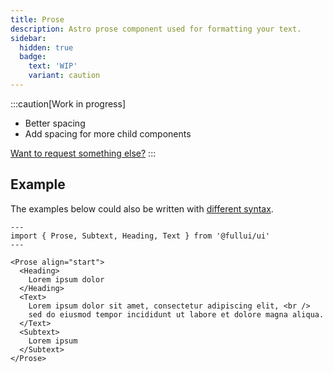 ```yaml
---
title: Prose
description: Astro prose component used for formatting your text.
sidebar:
  hidden: true
  badge:
    text: 'WIP'
    variant: caution
---
```


:::caution[Work in progress]
- Better spacing 
- Add spacing for more child components

[Want to request something else?](https://github.com/fullui/ui/issues/new)
:::

## Example
The examples below could also be written with [different syntax](/overview/syntax).

```astro live
---
import { Prose, Subtext, Heading, Text } from '@fullui/ui'
---

<Prose align="start">
  <Heading>
    Lorem ipsum dolor
  </Heading>
  <Text>
    Lorem ipsum dolor sit amet, consectetur adipiscing elit, <br />
    sed do eiusmod tempor incididunt ut labore et dolore magna aliqua.
  </Text>
  <Subtext>
    Lorem ipsum
  </Subtext>
</Prose>
```